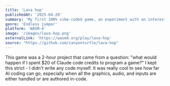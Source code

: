 ```yaml
---
title: 'Lava hop'
publishedAt: '2025-04-20'
summary: 'My first 100% vibe-coded game, an experiment with an interesting result!'
genre: 'Endless jumper'
platform: 'WASM-4'
image: '/images/lava-hop.png'
externalLink: 'https://wasm4.org/play/lava-hop'
source: "https://github.com/canyonturtle/lava-hop"
---
```


This game was a 2-hour project that came from a question: "what would happen if I spent $20 of Claude code credits to program a game?" I kept this strict - I didn't write any code myself. It was really cool to see how far AI coding can go, especially when all the graphics, audio, and inputs are either handled or are authored in-code.